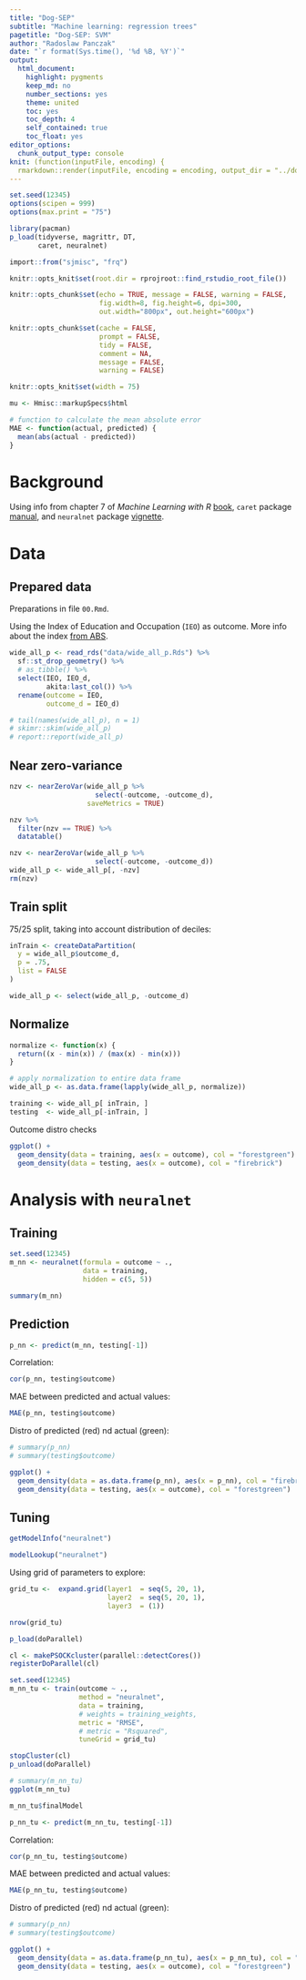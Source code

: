 ```yaml
---
title: "Dog-SEP"
subtitle: "Machine learning: regression trees"
pagetitle: "Dog-SEP: SVM"
author: "Radoslaw Panczak"
date: "`r format(Sys.time(), '%d %B, %Y')`"
output: 
  html_document: 
    highlight: pygments
    keep_md: no
    number_sections: yes
    theme: united
    toc: yes
    toc_depth: 4
    self_contained: true
    toc_float: yes
editor_options: 
  chunk_output_type: console
knit: (function(inputFile, encoding) {
  rmarkdown::render(inputFile, encoding = encoding, output_dir = "../docs") })
---
```


<!-- ------------------------------------------------------------ --> 

```r
set.seed(12345)
options(scipen = 999)
options(max.print = "75")

library(pacman)
p_load(tidyverse, magrittr, DT,
       caret, neuralnet)

import::from("sjmisc", "frq")
```

```r
knitr::opts_knit$set(root.dir = rprojroot::find_rstudio_root_file())

knitr::opts_chunk$set(echo = TRUE, message = FALSE, warning = FALSE, 
                      fig.width=8, fig.height=6, dpi=300, 
                      out.width="800px", out.height="600px")

knitr::opts_chunk$set(cache = FALSE,
                      prompt = FALSE,
                      tidy = FALSE,
                      comment = NA,
                      message = FALSE,
                      warning = FALSE)

knitr::opts_knit$set(width = 75)

mu <- Hmisc::markupSpecs$html
```

```r
# function to calculate the mean absolute error
MAE <- function(actual, predicted) {
  mean(abs(actual - predicted))  
}
```

<!-- ------------------------------------------------------------ --> 

# Background 

Using info from chapter 7 of *Machine Learning with R* [book](https://www.packtpub.com/product/machine-learning-with-r-third-edition/9781788295864), `caret` package [manual](https://topepo.github.io/caret/index.html), and `neuralnet` package [vignette](https://cran.r-project.org/web/packages/neuralnet/).  

<!-- ------------------------------------------------------------ --> 

# Data 

## Prepared data

Preparations in file `00.Rmd`.  

Using the Index of Education and Occupation (`IEO`) as outcome. More info about the index [from ABS](https://www.abs.gov.au/ausstats/abs@.nsf/Lookup/by%20Subject/2033.0.55.001~2016~Main%20Features~IEO~22).  

```r
wide_all_p <- read_rds("data/wide_all_p.Rds") %>% 
  sf::st_drop_geometry() %>% 
  # as_tibble() %>% 
  select(IEO, IEO_d, 
         akita:last_col()) %>% 
  rename(outcome = IEO,
         outcome_d = IEO_d)

# tail(names(wide_all_p), n = 1)
# skimr::skim(wide_all_p)
# report::report(wide_all_p)
```

## Near zero-variance 

```r
nzv <- nearZeroVar(wide_all_p %>% 
                     select(-outcome, -outcome_d), 
                   saveMetrics = TRUE)
```

```r
nzv %>% 
  filter(nzv == TRUE) %>% 
  datatable()
```

```r
nzv <- nearZeroVar(wide_all_p %>% 
                     select(-outcome, -outcome_d))
wide_all_p <- wide_all_p[, -nzv]
rm(nzv)
```

## Train split

75/25 split, taking into account distribution of deciles:    

```r
inTrain <- createDataPartition(
  y = wide_all_p$outcome_d,
  p = .75,
  list = FALSE
)
```

```r
wide_all_p <- select(wide_all_p, -outcome_d)
```

## Normalize

```r
normalize <- function(x) {
  return((x - min(x)) / (max(x) - min(x)))
}

# apply normalization to entire data frame
wide_all_p <- as.data.frame(lapply(wide_all_p, normalize))
```

```r
training <- wide_all_p[ inTrain, ]
testing  <- wide_all_p[-inTrain, ]
```

Outcome distro checks  

```r
ggplot() +
  geom_density(data = training, aes(x = outcome), col = "forestgreen") +
  geom_density(data = testing, aes(x = outcome), col = "firebrick") 
```

<!-- ------------------------------------------------------------ --> 

# Analysis with `neuralnet`

## Training

```r
set.seed(12345)
m_nn <- neuralnet(formula = outcome ~ ., 
                  data = training, 
                  hidden = c(5, 5))
```

```r
summary(m_nn)
```

## Prediction

```r
p_nn <- predict(m_nn, testing[-1])
```

Correlation:  

```r
cor(p_nn, testing$outcome)
```

MAE between predicted and actual values:  

```r
MAE(p_nn, testing$outcome)
```

Distro of predicted (red) nd actual (green): 

```r
# summary(p_nn)
# summary(testing$outcome)

ggplot() +
  geom_density(data = as.data.frame(p_nn), aes(x = p_nn), col = "firebrick") +
  geom_density(data = testing, aes(x = outcome), col = "forestgreen") 
```

## Tuning

```r
getModelInfo("neuralnet")
```

```r
modelLookup("neuralnet")
```

Using grid of parameters to explore:  

```r
grid_tu <-  expand.grid(layer1  = seq(5, 20, 1),
                        layer2  = seq(5, 20, 1),
                        layer3  = (1))

nrow(grid_tu)
```

```r
p_load(doParallel)

cl <- makePSOCKcluster(parallel::detectCores())
registerDoParallel(cl)

set.seed(12345)
m_nn_tu <- train(outcome ~ .,
                 method = "neuralnet",
                 data = training,
                 # weights = training_weights, 
                 metric = "RMSE",
                 # metric = "Rsquared",
                 tuneGrid = grid_tu)

stopCluster(cl)
p_unload(doParallel)
```

```r
# summary(m_nn_tu)
ggplot(m_nn_tu)
```

```r
m_nn_tu$finalModel
```

```r
p_nn_tu <- predict(m_nn_tu, testing[-1])
```

Correlation:  

```r
cor(p_nn_tu, testing$outcome)
```

MAE between predicted and actual values:  

```r
MAE(p_nn_tu, testing$outcome)
```

Distro of predicted (red) nd actual (green): 

```r
# summary(p_nn)
# summary(testing$outcome)

ggplot() +
  geom_density(data = as.data.frame(p_nn_tu), aes(x = p_nn_tu), col = "firebrick") +
  geom_density(data = testing, aes(x = outcome), col = "forestgreen") 
```

